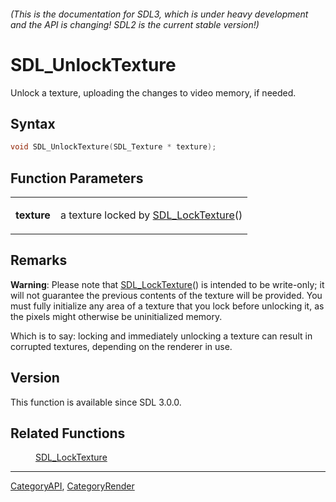====== (This is the documentation for SDL3, which is under heavy development and the API is changing! SDL2 is the current stable version!) ======
= SDL_UnlockTexture =

Unlock a texture, uploading the changes to video memory, if needed.

== Syntax ==

<syntaxhighlight lang='c'>
void SDL_UnlockTexture(SDL_Texture * texture);
</syntaxhighlight>

== Function Parameters ==

{|
|'''texture'''
|a texture locked by [[SDL_LockTexture]]()
|}

== Remarks ==

'''Warning''': Please note that [[SDL_LockTexture]]() is intended to be
write-only; it will not guarantee the previous contents of the texture will
be provided. You must fully initialize any area of a texture that you lock
before unlocking it, as the pixels might otherwise be uninitialized memory.

Which is to say: locking and immediately unlocking a texture can result in
corrupted textures, depending on the renderer in use.

== Version ==

This function is available since SDL 3.0.0.

== Related Functions ==

:[[SDL_LockTexture]]

----
[[CategoryAPI]], [[CategoryRender]]



